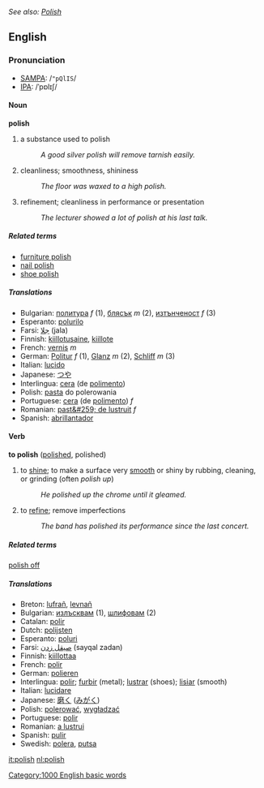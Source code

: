 ''See also: [[Polish]]''
==English==
===Pronunciation===
*[[w:SAMPA|SAMPA]]: /<tt>"pQlIS</tt>/
*[[w:IPA|IPA]]: /ˈpɒlɪʃ/

====Noun====
'''polish'''
# a substance used to polish
#:''A good silver polish will remove tarnish easily.''
# cleanliness; smoothness, shininess
#:''The floor was waxed to a high polish.''
# refinement; cleanliness in performance or presentation
#:''The lecturer showed a lot of polish at his last talk.''

=====Related terms=====
*[[furniture polish]]
*[[nail polish]]
*[[shoe polish]]

=====Translations=====
*Bulgarian: [[политура]] ''f'' (1), [[блясък]] ''m'' (2), [[изтънченост]] ''f'' (3)
*Esperanto: [[polurilo]]
*Farsi: [[جلا]] (jala)
*Finnish: [[kiillotusaine]], [[kiillote]]
*French: [[vernis]] ''m''
*German: [[Politur]] ''f'' (1), [[Glanz]] ''m'' (2), [[Schliff]] ''m'' (3)
*Italian: [[lucido]]
*Japanese: [[つや]]
*Interlingua: [[cera]] (de [[polimento]])
*Polish: [[pasta]] do polerowania
*Portuguese: [[cera]] (de [[polimento]]) ''f''
*Romanian: [[past&#259; de lustruit]] ''f''
*Spanish: [[abrillantador]]

==== Verb ====
'''to polish''' ([[polished]], polished)
# to [[shine]]; to make a surface very [[smooth]] or shiny by rubbing, cleaning, or grinding (often ''polish up'')
#: ''He polished up the chrome until it gleamed.''
# to [[refine]]; remove imperfections
#: ''The band has polished its performance since the last concert.''

=====Related terms=====
[[polish off]]

=====Translations=====
*Breton: [[lufrañ]], [[levnañ]]
*Bulgarian: [[излъсквам]] (1), [[шлифовам]] (2)
*Catalan: [[polir]]
*Dutch: [[polijsten]]
*Esperanto: [[poluri]]
*Farsi: [[صیقل زدن]] (sayqal zadan)
*Finnish: [[kiillottaa]]
*French: [[polir]]
*German: [[polieren]]
*Interlingua: [[polir]]; [[furbir]] (metal); [[lustrar]] (shoes); [[lisiar]] (smooth)
*Italian: [[lucidare]]
*Japanese: [[磨く]] ([[みがく]])
*Polish: [[polerować]], [[wygładzać]]
*Portuguese: [[polir]]
*Romanian: [[a lustrui]]
*Spanish: [[pulir]]
*Swedish: [[polera]], [[putsa]]

[[Category:1000 English basic words]]

[[it:polish]]
[[nl:polish]]